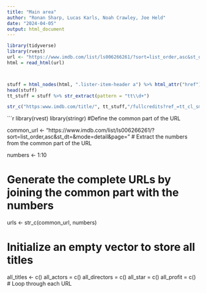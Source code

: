 ```yaml
---
title: "Main area"
author: "Ronan Sharp, Lucas Karls, Noah Crawley, Joe Held"
date: "2024-04-05"
output: html_document
---
```

```r
library(tidyverse)
library(rvest)
url <- "https://www.imdb.com/list/ls006266261/?sort=list_order,asc&st_dt=&mode=detail&page="
html = read_html(url)



stuff = html_nodes(html, ".lister-item-header a") %>% html_attr("href")
head(stuff)
tt_stuff = stuff %>% str_extract(pattern = "tt\\d+")

str_c("https:www.imdb.com/title/", tt_stuff,"/fullcredits?ref_=tt_cl_sm")
```


```r
library(rvest)
library(stringr)
#Define the common part of the URL


common_url <- "https://www.imdb.com/list/ls006266261/?sort=list_order,asc&st_dt=&mode=detail&page="
# Extract the numbers from the common part of the URL

numbers <- 1:10

 

# Generate the complete URLs by joining the common part with the numbers

urls <- str_c(common_url, numbers)

 

# Initialize an empty vector to store all titles

all_titles <- c()
all_actors = c()
all_directors = c()
all_star = c()
all_profit = c()
# Loop through each URL

